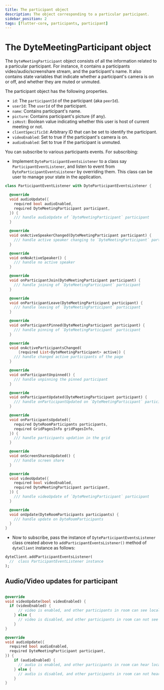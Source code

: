 ```yaml
---
title: The participant object
description: The object corresponding to a particular participant.
sidebar_position: 2
tags: [flutter-core, participants, participant]
---
```


# The DyteMeetingParticipant object

The `DyteMeetingParticipant` object consists of all the information related to a
particular participant. For instance, it contains a participants
video/audio/screenshare stream, and the participant's name. It also contains
state variables that indicate whether a participant's camera is on or off, and
whether they are muted or unmuted.

The participant object has the following properties.

- `id`: The `participantId` of the participant (aka `peerId`).
- `userId`: The `userId` of the participant.
- `name`: Contains participant's name.
- `picture`: Contains participant's picture (if any).
- `isHost`: Boolean value indicating whether this user is host of current
  meeting or not.
- `clientSpecificId`: Arbitrary ID that can be set to identify the participant.
- `videoEnabled`: Set to true if the participant's camera is on.
- `audioEnabled`: Set to true if the participant is unmuted.


You can subscribe to various participants events. For subscribing:

-  Implement `DyteParticipantEventsListener` to a class say `ParticipantEventListener`, 
and listen to event from `DyteParticipantEventsListener` by overriding them. 
This class can be user to manage your state in the application.

```dart
class ParticipantEventListener with DyteParticipantEventsListener {

  @override
  void audioUpdate({
    required bool audioEnabled,
    required DyteMeetingParticipant participant,
  }) {
    /// handle audioUpdate of `DyteMeetingParticipant` participant
  }

  @override
  void onActiveSpeakerChanged(DyteMeetingParticipant participant) {
    /// handle active speaker changing to `DyteMeetingParticipant` participant
  }

  @override
  void onNoActiveSpeaker() {
    /// handle no active speaker
  }

  @override
  void onParticipantJoin(DyteMeetingParticipant participant) {
    /// handle joining of `DyteMeetingParticipant` participant
  }

  @override
  void onParticipantLeave(DyteMeetingParticipant participant) {
    /// handle leaving of `DyteMeetingParticipant` participant
  }

  @override
  void onParticipantPinned(DyteMeetingParticipant participant) {
    /// handle pinning of `DyteMeetingParticipant` participant
  }

  @override
  void onActiveParticipantsChanged(
      {required List<DyteMeetingParticipant> active}) {
    /// handle changed active participants of the page 
  }

  @override
  void onParticipantUnpinned() {
    /// handle unpinning the pinned participant
  }

  @override
  void onParticipantUpdated(DyteMeetingParticipant participant) {
    /// handle onParticipantUpdated on `DyteMeetingParticipant` participant
  }

  @override
  void onParticipantsUpdated({
    required DyteRoomParticipants participants,
    required GridPagesInfo gridPagesInfo,
  }) {
    /// handle participants updation in the grid
  }

  @override
  void onScreenSharesUpdated() {
    /// handle screen share
  }

  @override
  void videoUpdate({
    required bool videoEnabled,
    required DyteMeetingParticipant participant,
  }) {
    /// handle videoUpdate of `DyteMeetingParticipant` participant
  }

  @override
  void onUpdate(DyteRoomParticipants participants) {
    /// handle update on DyteRoomParticipants
  }
}
```

- Now to subscribe, pass the instance of `DyteParticipantEventsListener` class created above to
  `addParticipantEventsListener()` method of `dyteClient` instance as follows:

```dart {2}
dyteClient.addParticipantEventsListener(
  //  class ParticipantEventListener instance
);
```

## Audio/Video updates for participant

```dart

@override
void videoUpdate(bool videoEnabled) {
  if (videoEnabled) {
      // video is enabled, and other participants in room can see local user
    } else {
      // video is disabled, and other participants in room can not see local user.
    }
}

@override
void audioUpdate({
  required bool audioEnabled,
  required DyteMeetingParticipant participant,
}) {
    if (audioEnabled) {
      // audio is enabled, and other participants in room can hear local user
    } else {
      // audio is disabled, and other participants in room can not hear local user.
    }
}
```
